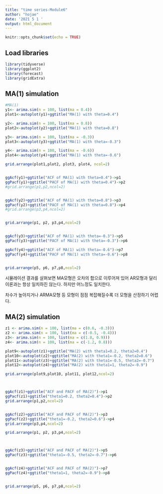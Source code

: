 ```yaml
---
title: "time series-Module6"
author: "hojae"
date: '2021 5 1 '
output: html_document
---
```




```r
knitr::opts_chunk$set(echo = TRUE)
```
## Load libraries

```r
library(tidyverse)
library(ggplot2)
library(forecast)
library(gridExtra)
```


## MA(1) simulation
```r
#MA(1)
y1<- arima.sim(n = 100, list(ma = 0.4))
plot1<-autoplot(y1)+ggtitle("MA(1) with theta=0.4")

y2<- arima.sim(n = 100, list(ma = 0.8))
plot2<-autoplot(y2)+ggtitle("MA(1) with theta=0.8")

y3<- arima.sim(n = 100, list(ma = -0.3))
plot3<-autoplot(y3)+ggtitle("MA(1) with theta=-0.3")

y4<- arima.sim(n = 100, list(ma = -0.6))
plot4<-autoplot(y4)+ggtitle("MA(1) with theta=-0.6")

grid.arrange(plot1,plot2, plot3, plot4, ncol=2)


ggAcf(y1)+ggtitle("ACF of MA(1) with theta=0.4")->p1
ggPacf(y1)+ggtitle("PACF of MA(1) with theta=0.4")->p2
#grid.arrange(p1,p2,ncol=2)


ggAcf(y2)+ggtitle("ACF of MA(1) with theta=0.8")->p3
ggPacf(y2)+ggtitle("PACF of MA(1) with theta=0.8")->p4
#grid.arrange(p3,p4,ncol=2)


grid.arrange(p1, p2, p3,p4,ncol=2)


ggAcf(y3)+ggtitle("ACF of MA(1) with theta=-0.3")->p5
ggPacf(y3)+ggtitle("PACF of MA(1) with theta=-0.3")->p6

ggAcf(y4)+ggtitle("ACF of MA(1) with theta=-0.6")->p7
ggPacf(y4)+ggtitle("PACF of MA(1) with theta=-0.6")->p8


grid.arrange(p5, p6, p7,p8,ncol=2)
```
시뮬레이션 결과를 살펴보면 MA모형은 오차의 합으로 이루어져 있어 AR모형과 달리 이론과는 항상 일치하진 않는다. 하지만 어느정도 일치한다.

차수가 높아지거나 ARMA모형 등 모형이 점점 복잡해질수록 더 모형을 산정하기 어렵다.



## MA(2) simulation
```r
z1 <- arima.sim(n = 100, list(ma = c(0.6, -0.3)))
z2 <- arima.sim(n = 100, list(ma = c(-0.5, -0.4)))
z3<- arima.sim(n = 100, list(ma = c(1.8, 0.9)))
z4<- arima.sim(n = 100, list(ma = c(-1.2, 0.8)))

plot9<-autoplot(z1)+ggtitle("MA(2) with theta1=0.2, theta2=0.4")
plot10<-autoplot(z2)+ggtitle("MA(2) with theta1=-0.2, theta2=0.6")
plot11<-autoplot(z3)+ggtitle("MA(2) with theta1=-0.5, theta2=-0.7")
plot12<-autoplot(z4)+ggtitle("MA(2) with theta1=1, theta2=-0.9")

grid.arrange(plot9,plot10, plot11, plot12,ncol=2)



ggAcf(z1)+ggtitle("ACF and PACF of MA(2)")->p1
ggPacf(z1)+ggtitle("theta1=0.2, theta2=0.4")->p2
grid.arrange(p1,p2,ncol=2)


ggAcf(z2)+ggtitle("ACF and PACF of MA(2)")->p3
ggPacf(z2)+ggtitle("theta1=-0.2, theta2=0.6")->p4
grid.arrange(p3,p4,ncol=2)

grid.arrange(p1, p2, p3,p4,ncol=2)



ggAcf(z3)+ggtitle("ACF and PACF of MA(2)")->p5
ggPacf(z3)+ggtitle("theta1=-0.5, theta2=-0.7")->p6


ggAcf(z4)+ggtitle("ACF and PACF of MA(2)")->p7
ggPacf(z4)+ggtitle("theta1=1, theta2=-0.9")->p8


grid.arrange(p5, p6, p7,p8,ncol=2)

```
